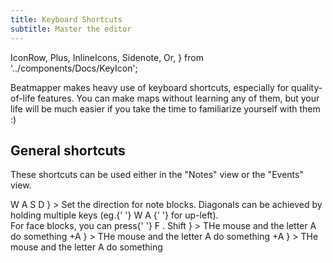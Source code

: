 ```yaml
---
title: Keyboard Shortcuts
subtitle: Master the editor
---
```


  IconRow,
  Plus,
  InlineIcons,
  Sidenote,
  Or,
} from '../components/Docs/KeyIcon';

Beatmapper makes heavy use of keyboard shortcuts, especially for quality-of-life features. You can make maps without learning any of them, but your life will be much easier if you take the time to familiarize yourself with them :)

## General shortcuts

These shortcuts can be used either in the "Notes" view or the "Events" view.

<ShortcutTable>
  <Shortcut
    keys={
      <>
        <IconRow>
          <KeyIcon>W</KeyIcon>
        </IconRow>
        <IconRow>
          <KeyIcon>A</KeyIcon>
          <KeyIcon>S</KeyIcon>
          <KeyIcon>D</KeyIcon>
        </IconRow>
      </>
    }
  >
    Set the direction for note blocks.
    <Sidenote>
      Diagonals can be achieved by holding multiple keys (eg.{' '}
      <InlineIcons>
        <KeyIcon size="small">W</KeyIcon>
        <KeyIcon size="small">A</KeyIcon>
      </InlineIcons>{' '}
      for up-left).
      <br />
      For face blocks, you can press{' '}
      <InlineIcons>
        <KeyIcon size="small">F</KeyIcon>
      </InlineIcons>
      .
    </Sidenote>
  </Shortcut>
  <Shortcut
    keys={
      <IconRow>
        <KeyIcon>Shift</KeyIcon>
        <Plus />
        <Mouse />
      </IconRow>
    }
  >
    THe mouse and the letter A do something
  </Shortcut>
  <Shortcut
    keys={
      <IconRow>
        <Mouse />+<KeyIcon>A</KeyIcon>
      </IconRow>
    }
  >
    THe mouse and the letter A do something
  </Shortcut>
  <Shortcut
    keys={
      <IconRow>
        <Mouse />+<KeyIcon>A</KeyIcon>
      </IconRow>
    }
  >
    THe mouse and the letter A do something
  </Shortcut>
</ShortcutTable>
